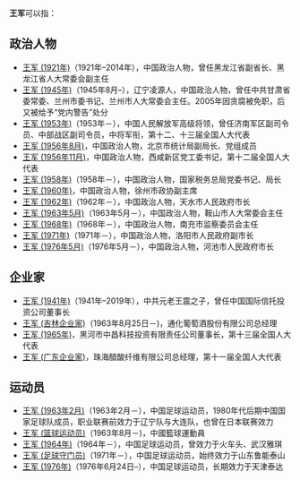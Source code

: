 '''王军'''可以指：
== 政治人物 ==
* [[王军_(1921年)|王军 (1921年)]]（1921年–2014年），中国政治人物，曾任黑龙江省副省长、黑龙江省人大常委会副主任
* [[王军_(1945年)|王军 (1945年)]]（1945年8月–），辽宁凌源人，中国政治人物，曾任中共甘肃省委常委、兰州市委书记、兰州市人大常委会主任。2005年因贪腐被免职，后又被给予“党内警告”处分
* [[王军_(1953年)|王军 (1953年)]]（1953年－），中国人民解放军高级将领，曾任济南军区副司令员、中部战区副司令员，中将军衔，第十二、十三届全国人大代表
* [[王军_(1956年8月)|王军 (1956年8月)]]，中国政治人物，北京市统计局副局长、党组成员
* [[王军_(1956年11月)|王军 (1956年11月)]]，中国政治人物，西咸新区党工委书记，第十二届全国人大代表
* [[王军_(1958年)|王军 (1958年)]]（1958年－），中国政治人物，国家税务总局党委书记、局长
* [[王军_(1960年)|王军 (1960年)]]，中国政治人物，徐州市政协副主席
* [[王军_(1962年)|王军 (1962年)]]（1962年－），中国政治人物，天水市人民政府市长
* [[王军_(1963年5月)|王军 (1963年5月)]]（1963年5月－），中国政治人物，鞍山市人大常委会主任
* [[王军_(1968年)|王军 (1968年)]]（1968年－），中国政治人物，南充市监察委员会主任
* [[王军_(1971年)|王军 (1971年)]]（1971年－），中国政治人物，洛阳市人民政府副市长
* [[王军_(1976年5月)|王军 (1976年5月)]]（1976年5月－），中国政治人物，河池市人民政府市长

== 企业家 ==
* [[王军_(1941年)|王军 (1941年)]]（1941年–2019年），中共元老王震之子，曾任中国国际信托投资公司董事长
* [[王军_(吉林企业家)|王军 (吉林企业家)]]（1963年8月25日－)，通化葡萄酒股份有限公司总经理
* [[王军_(1965年)|王军 (1965年)]]，黑河市中昌科技投资有限责任公司董事长，第十三届全国人大代表
* [[王军_(广东企业家)|王军 (广东企业家)]]，珠海醋酸纤维有限公司总经理，第十一届全国人大代表

== 运动员 ==
* [[王军_(1963年2月)|王军 (1963年2月)]]（1963年2月－），中国足球运动员，1980年代后期中国国家足球队成员，职业联赛前效力于辽宁队与大连队，也曾在日本联赛效力
* [[王军_(篮球运动员)|王军 (篮球运动员)]]（1963年8月－)，中國籃球運動員
* [[王军_(1964年)|王军 (1964年)]]（1964年－），中国足球运动员，曾效力于火车头、武汉雅琪
* [[王军_(足球守门员)|王军 (足球守门员)]]（1971年－），中国足球运动员，始终效力于山东鲁能泰山
* [[王军_(1976年)|王军 (1976年)]]（1976年6月24日–），中国足球运动员，长期效力于天津泰达

{{Disambiguation|J|Cat=二字王姓人名消歧义}}